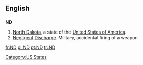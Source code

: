 {{also|N.D.|Nd|n.d.}}
==English==

==={{abbreviation}}===
'''ND'''

# [[North Dakota]], a state of the [[United States of America]].
# [[negligent|Negligent]] [[discharge|Discharge]]. Military, accidental firing of a weapon

[[Category:US States]]

[[fr:ND]]
[[pl:ND]]
[[pt:ND]]
[[tr:ND]]